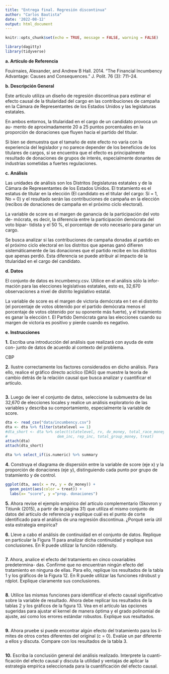 ```yaml
---
title: "Entrega final. Regresión discontinua"
author: "Carlos Bautista"
date: '2022-08-12'
output: html_document
---
```


```r
knitr::opts_chunk$set(echo = TRUE, message = FALSE, warning = FALSE)
```

```r
library(dagitty)
library(tidyverse)

```

**a. Artículo de Referencia**

Fouirnaies, Alexander, and Andrew B Hall. 2014. “The Financial Incumbency
Advantage: Causes and Consequences.” J. Polit. 76 (3): 711–24.

**b. Descripción General**

Este artículo utiliza un diseño de regresión discontinua para estimar el efecto
causal de la titularidad del cargo en las contribuciones de campaña en la Cámara
de Representantes de los Estados Unidos y las legislaturas estatales.

En ambos entornos, la titularidad en el cargo de un candidato provoca un au-
mento de aproximadamente 20 a 25 puntos porcentuales en la proporción de
donaciones que fluyen hacia el partido del titular.

Si bien se demuestra que el tamaño de este efecto no varía con la experiencia del
legislador y no parece depender de los beneficios de los titulares de cargos, sí se
encuentra que el efecto es principalmente resultado de donaciones de grupos de
interés, especialmente donantes de industrias sometidas a fuertes regulaciones.

**c. Análisis**

Las unidades de análisis son los Distritos (legislaturas estatales y de la Cámara
de Representantes de los Estados Unidos. El tratamiento es el estatus de titular
en la elección (El candidato es el titular del cargo: Sí = 1, No = 0) y el resultado
serán las contribuciones de campaña en la elección (recibos de donaciones de
campaña en el próximo ciclo electoral).

La variable de score es el margen de ganancia de la participación del voto de-
mócrata, es decir, la diferencia entre la participación demócrata del voto bipar-
tidista y el 50 %, el porcentaje de voto necesario para ganar un cargo.

Se busca analizar si las contribuciones de campaña donadas al partido en el
próximo ciclo electoral en los distritos que apenas ganó difieren sistemáticamente
de las donaciones que el partido recibe en los distritos que apenas perdió. Esta
diferencia se puede atribuir al impacto de la titularidad en el cargo del candidato.

**d. Datos**

El conjunto de datos es incumbency.csv. Utilice en el análisis sólo la infor-
mación para las elecciones legislativas estatales, esto es, 32,670 observaciones a
nivel de distrito legislativo estatal.

La variable de score es el margen de victoria demócrata en t en el distrito (el
porcentaje de votos obtenido por el partido demócrata menos el porcentaje de
votos obtenido por su oponente más fuerte), y el tratamiento es ganar la elección
t. El Partido Demócrata gana las elecciones cuando su margen de victoria es
positivo y pierde cuando es negativo.

**e. Instrucciones**

**1.** Escriba una introducción del análisis que realizará con ayuda de este con-
junto de datos de acuerdo al contexto del problema.

CBP

**2.** Ilustre correctamente los factores considerados en dicho análisis. Para ello,
realice el gráfico directo acíclico (DAG) que muestre la teoría de cambio
detrás de la relación causal que busca analizar y cuantificar el artículo.

```r

```


**3.** Luego de leer el conjunto de datos, seleccione la submuestra de las 32,670
de elecciones locales y realice un análisis exploratorio de las variables y
describa su comportamiento, especialmente la variable de score.

```r
dta <- read_csv("data/incumbency.csv")
dta <- dta %>% filter(statelevel == 1)
#dta_short <- dta %>% select(statelevel, rv, dv_money, total_race_money, total_votes,
#                      dem_inc, rep_inc, total_group_money, treat)
attach(dta)
attach(dta_short)

dta %>% select_if(is.numeric) %>% summary
```


**4.** Construya el diagrama de dispersión entre la variable de score (eje x) y la
proporción de donaciones (eje y), distinguiendo cada punto por grupo de
tratamiento y de control.

```r
ggplot(dta, aes(x = rv, y = dv_money)) +
  geom_point(aes(color = treat)) +
  labs(x= "score", y ="prop. donaciones")
```


**5.** Ahora revise el ejemplo empírico del artículo complementario (Skovron y
Titiunik (2015), a partir de la página 31) que utiliza el mismo conjunto
de datos del artículo de referencia y explique cuál es el punto de corte
identificado para el análisis de una regresión discontinua. ¿Porqué sería
útil esta estrategia empírica?



**6.** Lleve a cabo el análisis de continuidad en el conjunto de datos. Replique
en particular la Figura 11 para analizar dicha continuidad y explique sus
conclusiones. En R puede utilizar la función rddensity.

```r

```


**7.** Ahora, analice el efecto del tratamiento en cinco covariables predetermina-
das. Confirme que no encuentran ningún efecto del tratamiento en ninguna
de ellas. Para ello, replique los resultados de la tabla 1 y los gráficos de la
Figura 12. En R puede utilizar las funciones rdrobust y rdplot. Explique
claramente sus conclusiones.

```r

```


**8.** Utilice las mismas funciones para identificar el efecto causal significativo
sobre la variable de resultado. Ahora debe replicar los resultados de la
tablas 2 y los gráficos de la figura 13. Vea en el artículo las opciones
sugeridas para ajustar el kernel de manera óptima y el grado polinomial
de ajuste, así como los errores estándar robustos. Explique sus resultados.

```r

```


**9.** Ahora pruebe si puede encontrar algún efecto del tratamiento para los lí-
mites de otros cortes diferentes del original (c = 0). Evalúe un par diferente
a ellos y discuta. Compare con los resultados de la tabla 3.

```r

```


**10.** Escriba la conclusión general del análisis realizado. Interprete la cuanti-
ficación del efecto causal y discuta la utilidad y ventajas de aplicar la
estrategia empírica seleccionada para la cuantificación del efecto causal.